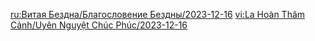 {{Blessing of the Abyssal Moon
|name       = Soaring
|phase      = Waning
|image      = Spiral Abyss Blessing 74.png
|details    = <li>After a character takes the field, they will gain one stack of Soar every 2.5s. Each stack will {{Color|bp|increase the DMG dealt by this character by 8%}}. Max 3 stacks. A character with 3 stacks will {{Color|bp|unleash a shockwave}} at an opponent's position when they deal DMG to that opponent, dealing True DMG. This effect will be cleared when the character leaves the field. 1 such shockwave can be unleashed every 1s.</li>
|time_start = 2023-12-16 04:00:00
|time_end   = 2023-12-01 03:59:59
}}
<noinclude>
<!-- interwikis -->
[[ru:Витая Бездна/Благословение Бездны/2023-12-16]]
[[vi:La Hoàn Thâm Cảnh/Uyên Nguyệt Chúc Phúc/2023-12-16]]
</noinclude>